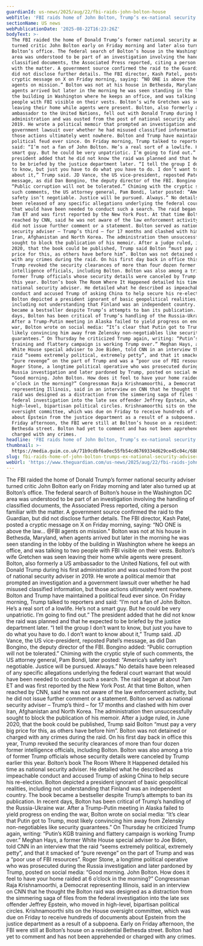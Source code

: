 ```yaml
---
guardianId: us-news/2025/aug/22/fbi-raids-john-bolton-house
webTitle: 'FBI raids home of John Bolton, Trump’s ex-national security adviser'
sectionName: US news
webPublicationDate: '2025-08-22T16:23:26Z'
bodyText: >-
  The FBI raided the home of Donald Trump’s former national security adviser
  turned critic John Bolton early on Friday morning and later also turned up at
  Bolton’s office. The federal search of Bolton’s house in the Washington DC
  area was understood to be part of an investigation involving the handling of
  classified documents, the Associated Press reported, citing a person familiar
  with the matter. A government source confirmed the raid to the Guardian, but
  did not disclose further details. The FBI director, Kash Patel, posted a
  cryptic message on X on Friday morning, saying: “NO ONE is above the law… @FBI
  agents on mission.” Bolton was not at his house in Bethesda, Maryland, when
  agents arrived but later in the morning he was seen standing in the lobby of
  the building in Washington where he keeps an office, and was talking to two
  people with FBI visible on their vests. Bolton’s wife Gretchen was seen
  leaving their home while agents were present. Bolton, also formerly a US
  ambassador to the United Nations, fell out with Donald Trump during his first
  administration and was ousted from the post of national security adviser in
  2019. He wrote a political memoir that prompted an investigation and a
  government lawsuit over whether he had misused classified information, but
  those actions ultimately went nowhere. Bolton and Trump have maintained a
  political feud ever since. On Friday morning, Trump talked to reporters and
  said: “I’m not a fan of John Bolton. He’s a real sort of a lowlife. He’s not a
  smart guy. But he could be very unpatriotic. I’m going to find out.” The
  president added that he did not know the raid was planned and that he expected
  to be briefed by the justice department later. “I tell the group I don’t want
  to know, but just you have to do what you have to do. I don’t want to know
  about it,” Trump said. JD Vance, the US vice-president, reposted Patel’s
  message, as did Dan Bongino, the deputy director of the FBI. Bongino added:
  “Public corruption will not be tolerated.” Chiming with the cryptic style of
  such comments, the US attorney general, Pam Bondi, later posted: “America’s
  safety isn’t negotiable. Justice will be pursued. Always.” No details have
  been released of any specific allegations underlying the federal court warrant
  that would have been needed to conduct such a search. The raid began at about
  7am ET and was first reported by the New York Post. At that time Bolton, when
  reached by CNN, said he was not aware of the law enforcement activity, but he
  did not issue further comment or a statement. Bolton served as national
  security adviser – Trump’s third – for 17 months and clashed with him over
  Iran, Afghanistan and North Korea. The administration then unsuccessfully
  sought to block the publication of his memoir. After a judge ruled, in June
  2020, that the book could be published, Trump said Bolton “must pay a very big
  price for this, as others have before him”. Bolton was not detained or charged
  with any crimes during the raid. On his first day back in office this year,
  Trump revoked the security clearances of more than four dozen former
  intelligence officials, including Bolton. Bolton was also among a trio of
  former Trump officials whose security details were canceled by Trump earlier
  this year. Bolton’s book The Room Where It Happened detailed his time as
  national security adviser. He detailed what he described as impeachable
  conduct and accused Trump of asking China to help secure his re-election.
  Bolton depicted a president ignorant of basic geopolitical realities,
  including not understanding that Finland was an independent country. The book
  became a bestseller despite Trump’s attempts to ban its publication. In recent
  days, Bolton has been critical of Trump’s handling of the Russia-Ukraine war.
  After a Trump-Putin meeting in Alaska failed to yield progress on ending the
  war, Bolton wrote on social media: “It’s clear that Putin got to Trump, most
  likely convincing him away from Zelensky non-negotiables like security
  guarantees.” On Thursday he criticized Trump again, writing: “Putin’s KGB
  training and flattery campaign is working Trump over.” Meghan Hays, a former
  White House special adviser to Joe Biden, told CNN in an interview that the
  raid “seems extremely political, extremely petty”, and that it smacked of
  “pure revenge” on the part of Trump and was a “poor use of FBI resources”.
  Roger Stone, a longtime political operative who was prosecuted during the
  Russia investigation and later pardoned by Trump, posted on social media:
  “Good morning. John Bolton. How does it feel to have your home raided at 6
  o’clock in the morning?” Congressman Raja Krishnamoorthi, a Democrat
  representing Illinois, said in an interview on CNN that he thought the Bolton
  raid was designed as a distraction from the simmering saga of files from the
  federal investigation into the late sex offender Jeffrey Epstein, who moved in
  high-level, bipartisan political circles. Krishnamoorthi sits on the House
  oversight committee, which was due on Friday to receive hundreds of documents
  about Epstein from the justice department as a result of a subpoena. Early on
  Friday afternoon, the FBI were still at Bolton’s house on a residential
  Bethesda street. Bolton had yet to comment and has not been apprehended or
  charged with any crimes.
headline: 'FBI raids home of John Bolton, Trump’s ex-national security adviser'
thumbnail: >-
  https://media.guim.co.uk/71b9cdbf6a0ec55fb54cd6769334d629ce45c04c/688_0_6880_5504/500.jpg
slug: fbi-raids-home-of-john-bolton-trumps-ex-national-security-adviser
webUrl: 'https://www.theguardian.com/us-news/2025/aug/22/fbi-raids-john-bolton-house'
---
```

The FBI raided the home of Donald Trump’s former national security adviser turned critic John Bolton early on Friday morning and later also turned up at Bolton’s office. The federal search of Bolton’s house in the Washington DC area was understood to be part of an investigation involving the handling of classified documents, the Associated Press reported, citing a person familiar with the matter. A government source confirmed the raid to the Guardian, but did not disclose further details. The FBI director, Kash Patel, posted a cryptic message on X on Friday morning, saying: “NO ONE is above the law… @FBI agents on mission.” Bolton was not at his house in Bethesda, Maryland, when agents arrived but later in the morning he was seen standing in the lobby of the building in Washington where he keeps an office, and was talking to two people with FBI visible on their vests. Bolton’s wife Gretchen was seen leaving their home while agents were present. Bolton, also formerly a US ambassador to the United Nations, fell out with Donald Trump during his first administration and was ousted from the post of national security adviser in 2019. He wrote a political memoir that prompted an investigation and a government lawsuit over whether he had misused classified information, but those actions ultimately went nowhere. Bolton and Trump have maintained a political feud ever since. On Friday morning, Trump talked to reporters and said: “I’m not a fan of John Bolton. He’s a real sort of a lowlife. He’s not a smart guy. But he could be very unpatriotic. I’m going to find out.” The president added that he did not know the raid was planned and that he expected to be briefed by the justice department later. “I tell the group I don’t want to know, but just you have to do what you have to do. I don’t want to know about it,” Trump said. JD Vance, the US vice-president, reposted Patel’s message, as did Dan Bongino, the deputy director of the FBI. Bongino added: “Public corruption will not be tolerated.” Chiming with the cryptic style of such comments, the US attorney general, Pam Bondi, later posted: “America’s safety isn’t negotiable. Justice will be pursued. Always.” No details have been released of any specific allegations underlying the federal court warrant that would have been needed to conduct such a search. The raid began at about 7am ET and was first reported by the New York Post. At that time Bolton, when reached by CNN, said he was not aware of the law enforcement activity, but he did not issue further comment or a statement. Bolton served as national security adviser – Trump’s third – for 17 months and clashed with him over Iran, Afghanistan and North Korea. The administration then unsuccessfully sought to block the publication of his memoir. After a judge ruled, in June 2020, that the book could be published, Trump said Bolton “must pay a very big price for this, as others have before him”. Bolton was not detained or charged with any crimes during the raid. On his first day back in office this year, Trump revoked the security clearances of more than four dozen former intelligence officials, including Bolton. Bolton was also among a trio of former Trump officials whose security details were canceled by Trump earlier this year. Bolton’s book The Room Where It Happened detailed his time as national security adviser. He detailed what he described as impeachable conduct and accused Trump of asking China to help secure his re-election. Bolton depicted a president ignorant of basic geopolitical realities, including not understanding that Finland was an independent country. The book became a bestseller despite Trump’s attempts to ban its publication. In recent days, Bolton has been critical of Trump’s handling of the Russia-Ukraine war. After a Trump-Putin meeting in Alaska failed to yield progress on ending the war, Bolton wrote on social media: “It’s clear that Putin got to Trump, most likely convincing him away from Zelensky non-negotiables like security guarantees.” On Thursday he criticized Trump again, writing: “Putin’s KGB training and flattery campaign is working Trump over.” Meghan Hays, a former White House special adviser to Joe Biden, told CNN in an interview that the raid “seems extremely political, extremely petty”, and that it smacked of “pure revenge” on the part of Trump and was a “poor use of FBI resources”. Roger Stone, a longtime political operative who was prosecuted during the Russia investigation and later pardoned by Trump, posted on social media: “Good morning. John Bolton. How does it feel to have your home raided at 6 o’clock in the morning?” Congressman Raja Krishnamoorthi, a Democrat representing Illinois, said in an interview on CNN that he thought the Bolton raid was designed as a distraction from the simmering saga of files from the federal investigation into the late sex offender Jeffrey Epstein, who moved in high-level, bipartisan political circles. Krishnamoorthi sits on the House oversight committee, which was due on Friday to receive hundreds of documents about Epstein from the justice department as a result of a subpoena. Early on Friday afternoon, the FBI were still at Bolton’s house on a residential Bethesda street. Bolton had yet to comment and has not been apprehended or charged with any crimes.
